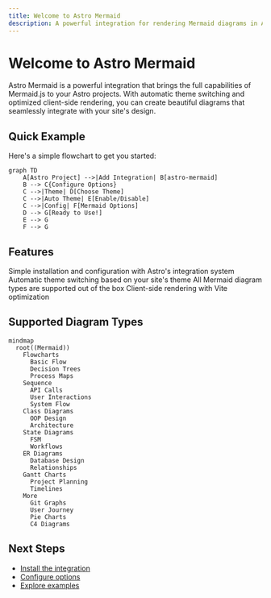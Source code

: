 ```yaml
---
title: Welcome to Astro Mermaid
description: A powerful integration for rendering Mermaid diagrams in Astro
---
```



# Welcome to Astro Mermaid

Astro Mermaid is a powerful integration that brings the full capabilities of Mermaid.js to your Astro projects. With automatic theme switching and optimized client-side rendering, you can create beautiful diagrams that seamlessly integrate with your site's design.

## Quick Example

Here's a simple flowchart to get you started:

```mermaid
graph TD
    A[Astro Project] -->|Add Integration| B[astro-mermaid]
    B --> C{Configure Options}
    C -->|Theme| D[Choose Theme]
    C -->|Auto Theme| E[Enable/Disable]
    C -->|Config| F[Mermaid Options]
    D --> G[Ready to Use!]
    E --> G
    F --> G
```

## Features

<CardGrid>
  <Card title="Easy Integration" icon="rocket">
    Simple installation and configuration with Astro's integration system
  </Card>
  <Card title="Theme Support" icon="palette">
    Automatic theme switching based on your site's theme
  </Card>
  <Card title="Full Mermaid Support" icon="document">
    All Mermaid diagram types are supported out of the box
  </Card>
  <Card title="Performance Optimized" icon="lightning">
    Client-side rendering with Vite optimization
  </Card>
</CardGrid>

## Supported Diagram Types

```mermaid
mindmap
  root((Mermaid))
    Flowcharts
      Basic Flow
      Decision Trees
      Process Maps
    Sequence
      API Calls
      User Interactions
      System Flow
    Class Diagrams
      OOP Design
      Architecture
    State Diagrams
      FSM
      Workflows
    ER Diagrams
      Database Design
      Relationships
    Gantt Charts
      Project Planning
      Timelines
    More
      Git Graphs
      User Journey
      Pie Charts
      C4 Diagrams
```

## Next Steps

- [Install the integration](/installation)
- [Configure options](/configuration)
- [Explore examples](/examples/flowcharts)